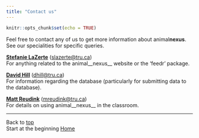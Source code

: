 ```yaml
---
title: "Contact us"
---
```


```r
knitr::opts_chunk$set(echo = TRUE)
```


Feel free to contact any of us to get more information about animal**nexus**. See our specialities for specific queries.

__[Stefanie LaZerte](mailto:slazerte@tru.ca)__ (<slazerte@tru.ca>)  
For anything related to the animal__nexus__ website or the 'feedr' package.

__[David Hill](mailto:dhill@tru.ca)__ (<dhill@tru.ca>)  
For information regarding the database (particularly for submitting data to the database).

__[Matt Reudink](mailto:mreudink@tru.ca)__ (<mreudink@tru.ca>)    
For details on using animal__nexus__ in the classroom.


-----------------------------------------
Back to [top](#top)  
Start at the beginning [Home](index.html)
